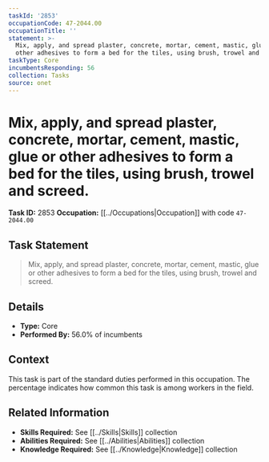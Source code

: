 ```yaml
---
taskId: '2853'
occupationCode: 47-2044.00
occupationTitle: ''
statement: >-
  Mix, apply, and spread plaster, concrete, mortar, cement, mastic, glue or
  other adhesives to form a bed for the tiles, using brush, trowel and screed.
taskType: Core
incumbentsResponding: 56
collection: Tasks
source: onet
---
```

# Mix, apply, and spread plaster, concrete, mortar, cement, mastic, glue or other adhesives to form a bed for the tiles, using brush, trowel and screed.

**Task ID:** 2853
**Occupation:** [[../Occupations|Occupation]] with code `47-2044.00`

## Task Statement

> Mix, apply, and spread plaster, concrete, mortar, cement, mastic, glue or other adhesives to form a bed for the tiles, using brush, trowel and screed.

## Details

- **Type:** Core
- **Performed By:** 56.0% of incumbents

## Context

This task is part of the standard duties performed in this occupation. The percentage indicates how common this task is among workers in the field.

## Related Information

- **Skills Required:** See [[../Skills|Skills]] collection
- **Abilities Required:** See [[../Abilities|Abilities]] collection
- **Knowledge Required:** See [[../Knowledge|Knowledge]] collection
